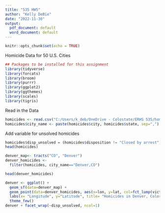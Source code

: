 ```yaml
---
title: "535 HW5"
author: "Kelly DeBie"
date: "2022-11-30"
output:
  pdf_document: default
  word_document: default
---
```


```r
knitr::opts_chunk$set(echo = TRUE)
```

Homicide Data for 50 U.S. Cities

```r
## Packages to be installed for this assignment  
library(tidyverse)
library(forcats)  
library(broom)  
library(purrr)  
library(ggplot2)
library(ggthemes) 
library(scales)  
library(tigris)
```

Read in the Data 

```r
homicides <- read.csv("C:/Users/k_deb/OneDrive - Colostate/ERHS 535/homicide-data.csv")  
homicides$city_name <- paste(homicides$city, homicides$state, sep=",")  

```

Add variable for unsolved homicides

```r
homicides$disp_unsolved = (homicides$disposition != "Closed by arrest") 
head(homicides)

```


```r
denver_map<- tracts("CO", "Denver") 
denver_homicides <- 
  filter(homicides, city_name=="Denver,CO")

head(denver_homicides)

denver <- ggplot() +
  geom_sf(data=denver_map) +
  geom_point(data=denver_homicides, aes(x=lon, y=lat, col=fct_lump(victim_race, n=3))) +
  labs(x= "Longitude", y="Latitude", title= "Homicides in Denver, Colorado", col= "Victim Race") +
  theme_few()
denver + facet_wrap(~disp_unsolved, ncol=1)

```

